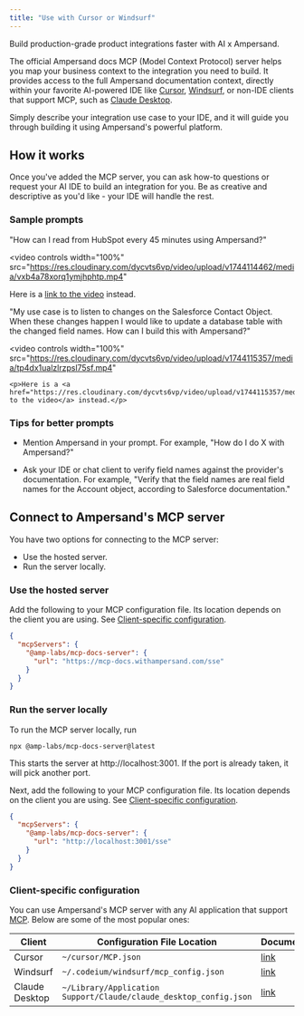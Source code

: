 ```yaml
---
title: "Use with Cursor or Windsurf"
---
```


Build production-grade product integrations faster with AI x Ampersand.

The official Ampersand docs MCP (Model Context Protocol) server helps you map your business context to the integration you need to build. It provides access to the full Ampersand documentation context, directly within your favorite AI-powered IDE like [Cursor](https://www.cursor.com), [Windsurf](https://windsurf.com), or non-IDE clients that support MCP, such as [Claude Desktop](https://claude.ai/download).

Simply describe your integration use case to your IDE, and it will guide you through building it using Ampersand's powerful platform.  

## How it works 

Once you've added the MCP server, you can ask how-to questions or request your AI IDE to build an integration for you. Be as creative and descriptive as you'd like - your IDE will handle the rest.

### Sample prompts 

"How can I read from HubSpot every 45 minutes using Ampersand?" 

<video 
  controls
  width="100%"
  src="https://res.cloudinary.com/dycvts6vp/video/upload/v1744114462/media/vxb4a78xorq1ymjhphtp.mp4"
>
  <p>Here is a <a href="https://res.cloudinary.com/dycvts6vp/video/upload/v1744114462/media/vxb4a78xorq1ymjhphtp.mp4">link to the video</a> instead.</p>
</video>

"My use case is to listen to changes on the Salesforce Contact Object. When these changes happen I would like to update a database table with the changed field names. How can I build this with Ampersand?"

<video 
    controls
    width="100%"
    src="https://res.cloudinary.com/dycvts6vp/video/upload/v1744115357/media/tp4dx1ualzlrzpsl75sf.mp4"
>
    <p>Here is a <a href="https://res.cloudinary.com/dycvts6vp/video/upload/v1744115357/media/tp4dx1ualzlrzpsl75sf.mp4">link to the video</a> instead.</p>
</video>

### Tips for better prompts

- Mention Ampersand in your prompt. For example, "How do I do X with Ampersand?"

- Ask your IDE or chat client to verify field names against the provider's documentation. For example, "Verify that the field names are real field names for the Account object, according to Salesforce documentation."


## Connect to Ampersand's MCP server

You have two options for connecting to the MCP server:
- Use the hosted server.
- Run the server locally.

### Use the hosted server

Add the following to your MCP configuration file. Its location depends on the client you are using. See [Client-specific configuration](#client-specific-configuration).

```JSON
{
  "mcpServers": {
    "@amp-labs/mcp-docs-server": {
      "url": "https://mcp-docs.withampersand.com/sse" 
    }
  }
}
```

### Run the server locally

To run the MCP server locally, run
```
npx @amp-labs/mcp-docs-server@latest
```

This starts the server at http://localhost:3001. If the port is already taken, it will pick another port.

Next, add the following to your MCP configuration file. Its location depends on the client you are using. See [Client-specific configuration](#client-specific-configuration).

```JSON
{
  "mcpServers": {
    "@amp-labs/mcp-docs-server": {
      "url": "http://localhost:3001/sse"
    }
  }
}
```

### Client-specific configuration

You can use Ampersand's MCP server with any AI application that support [MCP](https://modelcontextprotocol.io/clients). Below are some of the most popular ones:

| Client | Configuration File Location | Documentation |
|--------|----------------------------|---------------|
| Cursor | `~/cursor/MCP.json` | [link](https://docs.cursor.com/context/model-context-protocol#configuring-mcp-servers) |
| Windsurf | `~/.codeium/windsurf/mcp_config.json` | [link](https://docs.windsurf.com/windsurf/mcp#configuring-mcp) |
| Claude Desktop | `~/Library/Application Support/Claude/claude_desktop_config.json` | [link](https://modelcontextprotocol.io/quickstart/user) |
